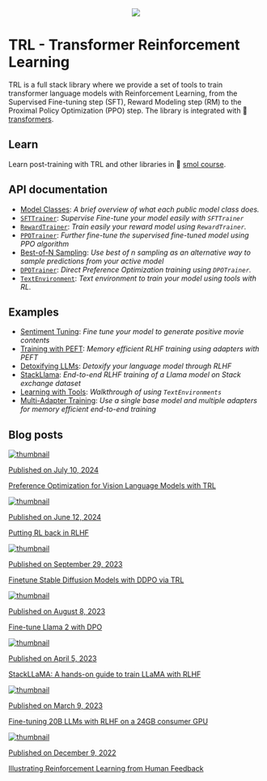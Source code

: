<div style="text-align: center">
<img src="https://huggingface.co/datasets/trl-lib/documentation-images/resolve/main/trl_banner_dark.png">
</div>

# TRL - Transformer Reinforcement Learning

TRL is a full stack library where we provide a set of tools to train transformer language models with Reinforcement Learning, from the Supervised Fine-tuning step (SFT), Reward Modeling step (RM) to the Proximal Policy Optimization (PPO) step. 
The library is integrated with 🤗 [transformers](https://github.com/huggingface/transformers).

## Learn

Learn post-training with TRL and other libraries in 🤗 [smol course](https://github.com/huggingface/smol-course).

## API documentation

- [Model Classes](models): *A brief overview of what each public model class does.*
- [`SFTTrainer`](sft_trainer): *Supervise Fine-tune your model easily with `SFTTrainer`*
- [`RewardTrainer`](reward_trainer): *Train easily your reward model using `RewardTrainer`.*
- [`PPOTrainer`](ppo_trainer): *Further fine-tune the supervised fine-tuned model using PPO algorithm*
- [Best-of-N Sampling](best-of-n): *Use best of n sampling as an alternative way to sample predictions from your active model*
- [`DPOTrainer`](dpo_trainer): *Direct Preference Optimization training using `DPOTrainer`.*
- [`TextEnvironment`](text_environments): *Text environment to train your model using tools with RL.*

## Examples

- [Sentiment Tuning](sentiment_tuning): *Fine tune your model to generate positive movie contents*
- [Training with PEFT](lora_tuning_peft): *Memory efficient RLHF training using adapters with PEFT*
- [Detoxifying LLMs](detoxifying_a_lm): *Detoxify your language model through RLHF*
- [StackLlama](using_llama_models): *End-to-end RLHF training of a Llama model on Stack exchange dataset*
- [Learning with Tools](learning_tools): *Walkthrough of using `TextEnvironments`*
- [Multi-Adapter Training](multi_adapter_rl): *Use a single base model and multiple adapters for memory efficient end-to-end training*


## Blog posts

<div class="mt-10">
  <div class="w-full flex flex-col space-y-4 md:space-y-0 md:grid md:grid-cols-2 md:gap-y-4 md:gap-x-5">
    <a class="!no-underline border dark:border-gray-700 p-5 rounded-lg shadow hover:shadow-lg" href="https://huggingface.co/blog/dpo_vlm">
      <img src="https://raw.githubusercontent.com/huggingface/blog/main/assets/dpo_vlm/thumbnail.png" alt="thumbnail" class="mt-0">
      <p class="text-gray-500 text-sm">Published on July 10, 2024</p>
      <p class="text-gray-700">Preference Optimization for Vision Language Models with TRL</p>
    </a>
    <a class="!no-underline border dark:border-gray-700 p-5 rounded-lg shadow hover:shadow-lg" href="https://huggingface.co/blog/putting_rl_back_in_rlhf_with_rloo">
      <img src="https://raw.githubusercontent.com/huggingface/blog/main/assets/putting_rl_back_in_rlhf_with_rloo/thumbnail.png" alt="thumbnail" class="mt-0">
      <p class="text-gray-500 text-sm">Published on June 12, 2024</p>
      <p class="text-gray-700">Putting RL back in RLHF</p>
    </a>
    <a class="!no-underline border dark:border-gray-700 p-5 rounded-lg shadow hover:shadow-lg" href="https://huggingface.co/blog/trl-ddpo">
      <img src="https://raw.githubusercontent.com/huggingface/blog/main/assets/166_trl_ddpo/thumbnail.png" alt="thumbnail" class="mt-0">
      <p class="text-gray-500 text-sm">Published on September 29, 2023</p>
      <p class="text-gray-700">Finetune Stable Diffusion Models with DDPO via TRL</p>
    </a>
    <a class="!no-underline border dark:border-gray-700 p-5 rounded-lg shadow hover:shadow-lg" href="https://huggingface.co/blog/dpo-trl">
      <img src="https://raw.githubusercontent.com/huggingface/blog/main/assets/157_dpo_trl/dpo_thumbnail.png" alt="thumbnail" class="mt-0">
      <p class="text-gray-500 text-sm">Published on August 8, 2023</p>
      <p class="text-gray-700">Fine-tune Llama 2 with DPO</p>
    </a>
    <a class="!no-underline border dark:border-gray-700 p-5 rounded-lg shadow hover:shadow-lg" href="https://huggingface.co/blog/stackllama">
      <img src="https://raw.githubusercontent.com/huggingface/blog/main/assets/138_stackllama/thumbnail.png" alt="thumbnail" class="mt-0">
      <p class="text-gray-500 text-sm">Published on April 5, 2023</p>
      <p class="text-gray-700">StackLLaMA: A hands-on guide to train LLaMA with RLHF</p>
   </a>
    <a class="!no-underline border dark:border-gray-700 p-5 rounded-lg shadow hover:shadow-lg" href="https://huggingface.co/blog/trl-peft">
      <img src="https://raw.githubusercontent.com/huggingface/blog/main/assets/133_trl_peft/thumbnail.png" alt="thumbnail" class="mt-0">
      <p class="text-gray-500 text-sm">Published on March 9, 2023</p>
      <p class="text-gray-700">Fine-tuning 20B LLMs with RLHF on a 24GB consumer GPU</p>
    </a>
    <a class="!no-underline border dark:border-gray-700 p-5 rounded-lg shadow hover:shadow-lg" href="https://huggingface.co/blog/rlhf">
      <img src="https://raw.githubusercontent.com/huggingface/blog/main/assets/120_rlhf/thumbnail.png" alt="thumbnail" class="mt-0">
      <p class="text-gray-500 text-sm">Published on December 9, 2022</p>
      <p class="text-gray-700">Illustrating Reinforcement Learning from Human Feedback</p>
    </a>
  </div>
</div>
